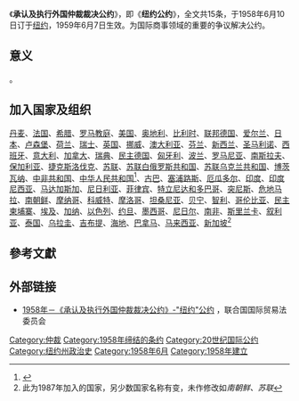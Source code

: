 《'''承认及执行外国仲裁裁决公约'''》，即《'''纽约公约'''》，全文共15条，于1958年6月10日订于[[纽约|纽约]]，1959年6月7日生效。为国际商事领域的重要的争议解决公约。

== 意义 ==
{{or|它的诞生标志着仲裁逐渐成为国际商事领域最受重视的争议解决制度。较之《[[日内瓦议定书|日内瓦议定书]]》和《[[日内瓦公约|日内瓦公约]]》适用范围更宽，限制了传统[[仲裁法|仲裁法]]坚持的仲裁地法控制仲裁的观念，确立了倾向于执行仲裁裁决的国际政策以及承认和执行外国裁决的最低国际标准，并在缔约国之间确立了特殊的权利义务平衡关系}}。

== 加入国家及组织 ==
[[丹麦|丹麦]]、[[法国|法国]]、[[希腊|希腊]]、[[罗马教庭|罗马教庭]]、[[美国|美国]]、[[奥地利|奥地利]]、[[比利时|比利时]]、[[联邦德国|联邦德国]]、[[爱尔兰|爱尔兰]]、[[日本|日本]]、[[卢森堡|卢森堡]]、[[荷兰|荷兰]]、[[瑞士|瑞士]]、[[英国|英国]]、[[挪威|挪威]]、[[澳大利亚|澳大利亚]]、[[芬兰|芬兰]]、[[新西兰|新西兰]]、[[圣马利诺|圣马利诺]]、[[西班牙|西班牙]]、[[意大利|意大利]]、[[加拿大|加拿大]]、[[瑞典|瑞典]]、[[民主德国|民主德国]]、[[匈牙利|匈牙利]]、[[波兰|波兰]]、[[罗马尼亚|罗马尼亚]]、[[南斯拉夫|南斯拉夫]]、[[保加利亚|保加利亚]]、[[捷克斯洛伐克|捷克斯洛伐克]]、[[苏联|苏联]]、[[白俄罗斯苏维埃社会主义共和国|苏联白俄罗斯共和国]]、[[乌克兰苏维埃社会主义共和国|苏联乌克兰共和国]]、[[博茨瓦纳|博茨瓦纳]]、[[中非共和国|中非共和国]]、[[中华人民共和国|中华人民共和国]]<ref>{{Cite web |url=http://www.people.com.cn/zixun/flfgk/item/dwjjf/falv/9/9-1-7-1.html |title=最高人民法院关于执行我国加入的《承认及执行外国仲裁裁决公约》的通知 |access-date=2009-10-07 |archive-date=2020-09-20 |archive-url=https://web.archive.org/web/20200920013046/http://www.people.com.cn/zixun/flfgk/item/dwjjf/falv/9/9-1-7-1.html |dead-url=no }}</ref>、[[古巴|古巴]]、[[塞浦路斯|塞浦路斯]]、[[厄瓜多尔|厄瓜多尔]]、[[印度|印度]]、[[印度尼西亚|印度尼西亚]]、[[马达加斯加|马达加斯加]]、[[尼日利亚|尼日利亚]]、[[菲律宾|菲律宾]]、[[特立尼达和多巴哥|特立尼达和多巴哥]]、[[突尼斯|突尼斯]]、[[危地马拉|危地马拉]]、[[南朝鲜|南朝鲜]]、[[摩纳哥|摩纳哥]]、[[科威特|科威特]]、[[摩洛哥|摩洛哥]]、[[坦桑尼亚|坦桑尼亚]]、[[贝宁|贝宁]]、[[智利|智利]]、[[哥伦比亚|哥伦比亚]]、[[民主柬埔寨|民主柬埔寨]]、[[埃及|埃及]]、[[加纳|加纳]]、[[以色列|以色列]]、[[约旦|约旦]]、[[墨西哥|墨西哥]]、[[尼日尔|尼日尔]]、[[南非|南非]]、[[斯里兰卡|斯里兰卡]]、[[叙利亚|叙利亚]]、[[泰国|泰国]]、[[乌拉圭|乌拉圭]]、[[吉布提|吉布提]]、[[海地|海地]]、[[巴拿马|巴拿马]]、[[马来西亚|马来西亚]]、[[新加坡|新加坡]]<ref>此为1987年加入的国家，另少数国家名称有变，未作修改如''南朝鲜、苏联''</ref>

==參考文獻==
<div class="references-small">
<references />
</div>

== 外部链接 ==
*[http://www.uncitral.org/uncitral/zh/uncitral_texts/arbitration/NYConvention.html 1958年－《承认及执行外国仲裁裁决公约》-"纽约"公约] {{Wayback|url=http://www.uncitral.org/uncitral/zh/uncitral_texts/arbitration/NYConvention.html |date=20190802135520 }}，联合国国际贸易法委员会

[[Category:仲裁|Category:仲裁]]
[[Category:1958年缔结的条约|Category:1958年缔结的条约]]
[[Category:20世纪国际公约|Category:20世纪国际公约]]
[[Category:纽约州政治史|Category:纽约州政治史]]
[[Category:1958年6月|Category:1958年6月]]
[[Category:1958年建立|Category:1958年建立]]